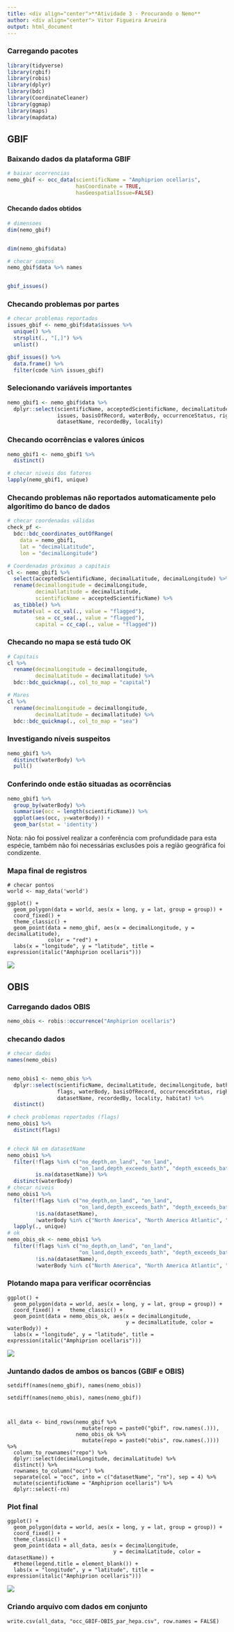 ```yaml
---
title: <div align="center">**Atividade 3 - Procurando o Nemo**
author: <div align="center"> Vitor Figueira Arueira
output: html_document
---
```


### Carregando pacotes

```r
library(tidyverse)
library(rgbif)
library(robis)
library(dplyr)
library(bdc)
library(CoordinateCleaner)
library(ggmap)
library(maps)
library(mapdata)
```

## GBIF

### Baixando dados da plataforma GBIF

```r
# baixar ocorrencias
nemo_gbif <- occ_data(scientificName = "Amphiprion ocellaris", 
                      hasCoordinate = TRUE,
                      hasGeospatialIssue=FALSE)
```

#### Checando dados obtidos

```r

# dimensoes
dim(nemo_gbif)


dim(nemo_gbif$data)

# checar campos
nemo_gbif$data %>% names


gbif_issues()
```

### Checando problemas por partes

```r
# checar problemas reportados
issues_gbif <- nemo_gbif$data$issues %>% 
  unique() %>% 
  strsplit(., "[,]") %>% 
  unlist()

gbif_issues() %>% 
  data.frame() %>% 
  filter(code %in% issues_gbif)
```

### Selecionando variáveis importantes

```r
nemo_gbif1 <- nemo_gbif$data %>%
  dplyr::select(scientificName, acceptedScientificName, decimalLatitude, decimalLongitude,
                issues, basisOfRecord, waterBody, occurrenceStatus, rightsHolder, 
                datasetName, recordedBy, locality) 
```

### Checando ocorrências e valores únicos

```r
nemo_gbif1 <- nemo_gbif1 %>% 
  distinct() 

# checar niveis dos fatores
lapply(nemo_gbif1, unique)
```

### Checando problemas não reportados automaticamente pelo algorítimo do banco de dados

```r
# checar coordenadas válidas
check_pf <- 
  bdc::bdc_coordinates_outOfRange(
    data = nemo_gbif1,
    lat = "decimalLatitude",
    lon = "decimalLongitude")

# Coordenadas próximas a capitais
cl <- nemo_gbif1 %>%
  select(acceptedScientificName, decimalLatitude, decimalLongitude) %>%
  rename(decimallongitude = decimalLongitude,
         decimallatitude = decimalLatitude,
         scientificName = acceptedScientificName) %>% 
  as_tibble() %>% 
  mutate(val = cc_val(., value = "flagged"),
         sea = cc_sea(., value = "flagged"),
         capital = cc_cap(., value = "flagged"))
```

### Checando no mapa se está tudo OK

```r
# Capitais
cl %>% 
  rename(decimalLongitude = decimallongitude,
         decimalLatitude = decimallatitude) %>% 
  bdc::bdc_quickmap(., col_to_map = "capital")  

# Mares
cl %>% 
  rename(decimalLongitude = decimallongitude,
         decimalLatitude = decimallatitude) %>% 
  bdc::bdc_quickmap(., col_to_map = "sea")
```

### Investigando níveis suspeitos

```r
nemo_gbif1 %>% 
  distinct(waterBody) %>% 
  pull()
```

### Conferindo onde estão situadas as ocorrências

```r
nemo_gbif1 %>%
  group_by(waterBody) %>% 
  summarise(occ = length(scientificName)) %>% 
  ggplot(aes(occ, y=waterBody)) +
  geom_bar(stat = 'identity') 
```

Nota: não foi possível realizar a conferência com profundidade para esta espécie, também não foi necessárias exclusões pois a região geográfica foi condizente.

### Mapa final de registros

```pontos
# checar pontos
world <- map_data('world')

ggplot() +
  geom_polygon(data = world, aes(x = long, y = lat, group = group)) +
  coord_fixed() +
  theme_classic() +
  geom_point(data = nemo_gbif, aes(x = decimalLongitude, y = decimalLatitude),
             color = "red") +
  labs(x = "longitude", y = "latitude", title = expression(italic("Amphiprion ocellaris")))
```

![](pontos1)

## OBIS

### Carregando dados OBIS

```r
nemo_obis <- robis::occurrence("Amphiprion ocellaris")
```

### checando dados

```r
# checar dados
names(nemo_obis)


nemo_obis1 <- nemo_obis %>% 
  dplyr::select(scientificName, decimalLatitude, decimalLongitude, bathymetry,
                flags, waterBody, basisOfRecord, occurrenceStatus, rightsHolder, 
                datasetName, recordedBy, locality, habitat) %>% 
  distinct()

# check problemas reportados (flags)
nemo_obis1 %>% 
  distinct(flags)


# check NA em datasetName
nemo_obis1 %>% 
  filter(!flags %in% c("no_depth,on_land", "on_land",
                       "on_land,depth_exceeds_bath", "depth_exceeds_bath,on_land"),
         is.na(datasetName)) %>% 
  distinct(waterBody)
# checar niveis
nemo_obis1 %>% 
  filter(!flags %in% c("no_depth,on_land", "on_land",
                       "on_land,depth_exceeds_bath", "depth_exceeds_bath,on_land"),
         !is.na(datasetName),
         !waterBody %in% c("North America", "North America Atlantic", "atlantique")) %>% 
  lapply(., unique)
# ok
nemo_obis_ok <- nemo_obis1 %>% 
  filter(!flags %in% c("no_depth,on_land", "on_land",
                       "on_land,depth_exceeds_bath", "depth_exceeds_bath,on_land"),
         !is.na(datasetName),
         !waterBody %in% c("North America", "North America Atlantic", "atlantique", NA)) 

```

### Plotando mapa para verificar ocorrências

```plot
ggplot() +   
  geom_polygon(data = world, aes(x = long, y = lat, group = group)) +
  coord_fixed() +   theme_classic() +
  geom_point(data = nemo_obis_ok, aes(x = decimalLongitude, 
                                      y = decimalLatitude, color = waterBody)) +
  labs(x = "longitude", y = "latitude", title = expression(italic("Amphiprion ocellaris")))
```
![](ponto2)

### Juntando dados de ambos os bancos (GBIF e OBIS)

```junt
setdiff(names(nemo_gbif), names(nemo_obis))

setdiff(names(nemo_obis), names(nemo_gbif))



all_data <- bind_rows(nemo_gbif %>% 
                        mutate(repo = paste0("gbif", row.names(.))), 
                      nemo_obis_ok %>% 
                        mutate(repo = paste0("obis", row.names(.)))) %>%
  column_to_rownames("repo") %>% 
  dplyr::select(decimalLongitude, decimalLatitude) %>% 
  distinct() %>% 
  rownames_to_column("occ") %>% 
  separate(col = "occ", into = c("datasetName", "rn"), sep = 4) %>%
  mutate(scientificName = "Amphiprion ocellaris") %>% 
  dplyr::select(-rn)
```

### Plot final

```map
ggplot() +
  geom_polygon(data = world, aes(x = long, y = lat, group = group)) +
  coord_fixed() +
  theme_classic() +
  geom_point(data = all_data, aes(x = decimalLongitude,
                                  y = decimalLatitude, color = datasetName)) +
  #theme(legend.title = element_blank()) +
  labs(x = "longitude", y = "latitude", title = expression(italic("Amphiprion ocellaris")))
```
![](ponto3)


### Criando arquivo com dados em conjunto

```csv
write.csv(all_data, "occ_GBIF-OBIS_par_hepa.csv", row.names = FALSE)
```

